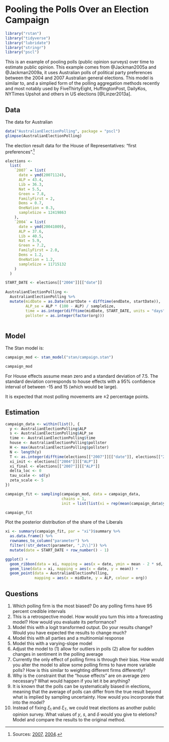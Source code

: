 # Pooling the Polls Over an Election Campaign {#campaign}

```r
library("rstan")
library("tidyverse")
library("lubridate")
library("stringr")
library("pscl")
```

This is an example of pooling polls (public opinion surveys) over time to estimate public opinion.
This example comes from @Jackman2005a and @Jackman2009a, it uses Australian polls of political party preferences between the 2004 and 2007 Australian general elections.
This model is similar to, and a simplied form of the polling aggregation methods recently and most notably used by FiveThirtyEight, HuffingtonPost, DailyKos, NYTimes Upshot and others in US elections [@Linzer2013a].

## Data

The data for Australian 
```r
data("AustralianElectionPolling", package = "pscl")
glimpse(AustralianElectionPolling)
```

The election result data for the House of Representatives: "first preferences".[^auselecsrc]
```r
elections <-
  list(
    `2007` = list(
      date = ymd(20071124),
      ALP = 43.4,
      Lib = 36.3,
      Nat = 5.5,
      Green = 7.8,
      FamilyFirst = 2,
      Dems = 0.7,
      OneNation = 0.3,
      sampleSize = 12419863
    ),
    `2004` = list(
      date = ymd(20041009),
      ALP = 37.6,
      Lib = 40.5,
      Nat = 5.9,
      Green = 7.2,
      FamilyFirst = 2.0,
      Dems = 1.2,
      OneNation = 1.2,
      sampleSize = 11715132      
    )
  )
```

```r
START_DATE <- elections[["2004"]][["date"]]
  
AustralianElectionPolling <-
  AustralianElectionPolling %>%
  mutate(midDate = as.Date(startDate + difftime(endDate, startDate)),
         ALP_se = ALP * (100 - ALP) / sampleSize,
         time = as.integer(difftime(midDate, START_DATE, units = "days")) + 1L,
         pollster = as.integer(factor(org)))
  
```

## Model

The Stan model is:
```r
campaign_mod <- stan_model("stan/campaign.stan")
```
```r
campaign_mod
```

For House effects assume mean zero and a standard deviation of 7.5. The standard deviation corresponds to house effects with a 95% confidence interval of between -15 and 15 (which would be large).

It is expected that most polling movements are $\pm 2$ percentage points.


## Estimation

```r
campaign_data <- within(list(), {
  y <- AustralianElectionPolling$ALP
  s <- AustralianElectionPolling$ALP_se
  time <- AustralianElectionPolling$time
  house <- AustralianElectionPolling$pollster
  H <- max(AustralianElectionPolling$pollster)
  N <- length(y)
  T <- as.integer(difftime(elections[["2007"]][["date"]], elections[["2004"]][["date"]], units = "days")) + 1
  xi_init <- elections[["2004"]][["ALP"]]
  xi_final <- elections[["2007"]][["ALP"]]
  delta_loc <- 0
  tau_scale <- sd(y)
  zeta_scale <- 5
})
```

```r
campaign_fit <- sampling(campaign_mod, data = campaign_data,
                         chains = 1,
                         init = list(list(xi = rep(mean(campaign_data$y), campaign_data$N))))
```
```r
campaign_fit
```

Plot the posterior distribution of the share of the Liberals
```r
xi <- summary(campaign_fit, par = "xi")$summary %>%
  as.data.frame() %>%
  rownames_to_column("parameter") %>%
  filter(!str_detect(parameter, ",2\\]")) %>%
  mutate(date = START_DATE + row_number() - 1)

ggplot() +
  geom_ribbon(data = xi, mapping = aes(x = date, ymin = mean - 2 * sd, ymax = mean + 2 * sd), alpha = 0.3) +
  geom_line(data = xi, mapping = aes(x = date, y = mean)) +
  geom_point(data = AustralianElectionPolling,
             mapping = aes(x = midDate, y = ALP, colour = org))

```


## Questions

1. Which polling firm is the most biased? Do any polling firms have 95 percent credible intervals 
2. This is a retrospective model. How would you turn this into a forecasting model? How would you evaluate its performance?
3. Model this with a logit transformed output. Do your results change? Would you have expected the results to change much?
4. Model this with all parties and a multinomial response
5. Model this with a varying-slope model
6. Adjust the model to (1) allow for outliers in polls (2) allow for sudden changes in sentiment in the polling average
7. Currently the only effect of polling firms is through their bias. How would you alter the model to allow some polling firms to have more variable polls? How is this similar to weighting different firms differently?
8. Why is the constraint that the "house effects" are on average zero necessary? What would happen if you let it be anything?
5. It is known that the polls can be systematically biased in elections, meaning that the average of polls can differ from the true result beyond what is implied by sampling uncertainty. How would you incorporate that into the model?
#. Instead of fixing $\xi_1$ and $\xi_T$, we could treat elections as another public opinion survey. What values of $y$, $s$, and $\delta$ would you give to eletions? Model and compare the results to the original method.


[^auselecsrc]: Sources: [2007](https://en.wikipedia.org/wiki/Results_of_the_Australian_federal_election,_2007_(House_of_Representatives)), [2004](https://en.wikipedia.org/wiki/Full_national_lower_house_results_for_the_2004_Australian_federal_election).
